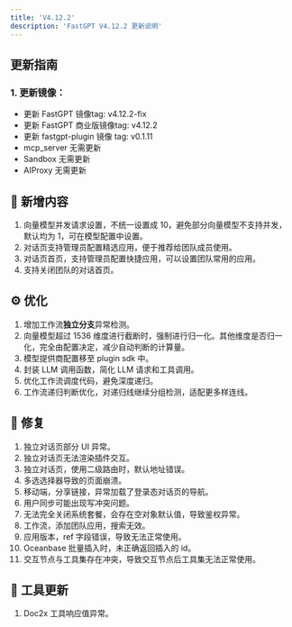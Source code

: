 ```yaml
---
title: 'V4.12.2'
description: 'FastGPT V4.12.2 更新说明'
---
```


## 更新指南

### 1. 更新镜像：

- 更新 FastGPT 镜像tag: v4.12.2-fix
- 更新 FastGPT 商业版镜像tag: v4.12.2
- 更新 fastgpt-plugin 镜像 tag: v0.1.11
- mcp_server 无需更新
- Sandbox 无需更新
- AIProxy 无需更新
  
## 🚀 新增内容

1. 向量模型并发请求设置，不统一设置成 10，避免部分向量模型不支持并发，默认均为 1，可在模型配置中设置。
2. 对话页支持管理员配置精选应用，便于推荐给团队成员使用。
3. 对话页首页，支持管理员配置快捷应用，可以设置团队常用的应用。
4. 支持关闭团队的对话首页。

## ⚙️ 优化

1. 增加工作流**独立分支**异常检测。
2. 向量模型超过 1536 维度进行截断时，强制进行归一化。其他维度是否归一化，完全由配置决定，减少自动判断的计算量。
3. 模型提供商配置移至 plugin sdk 中。
4. 封装 LLM 调用函数，简化 LLM 请求和工具调用。
5. 优化工作流调度代码，避免深度递归。
6. 工作流递归判断优化，对递归线继续分组检测，适配更多样连线。

## 🐛 修复

1. 独立对话页部分 UI 异常。
2. 独立对话页无法渲染插件交互。
3. 独立对话页，使用二级路由时，默认地址错误。
4. 多选选择器导致的页面崩溃。
5. 移动端，分享链接，异常加载了登录态对话页的导航。
6. 用户同步可能出现写冲突问题。
7. 无法完全关闭系统套餐，会存在空对象默认值，导致鉴权异常。
8. 工作流，添加团队应用，搜索无效。
9. 应用版本，ref 字段错误，导致无法正常使用。
10. Oceanbase 批量插入时，未正确返回插入的 id。
11. 交互节点与工具集存在冲突，导致交互节点后工具集无法正常使用。

## 🔨 工具更新

1. Doc2x 工具响应值异常。